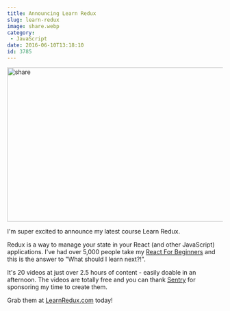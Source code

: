 ```yaml
---
title: Announcing Learn Redux
slug: learn-redux
image: share.webp
category:
 - JavaScript
date: 2016-06-10T13:18:10
id: 3785
---
```


<img src="share-650x366.webp" alt="share" width="640" height="360" class="alignleft size-large wp-image-3786" />

I'm super excited to announce my latest course Learn Redux.

Redux is a way to manage your state in your React (and other JavaScript) applications. I've had over 5,000 people take my <a href="https://ReactForBeginners.com">React For Beginners</a> and this is the answer to "What should I learn next?!".

It's 20 videos at just over 2.5 hours of content - easily doable in an afternoon. The videos are totally free and you can thank <a href="http://getsentry.com">Sentry</a> for sponsoring my time to create them.

Grab them at <a href="https://LearnRedux.com">LearnRedux.com</a> today!